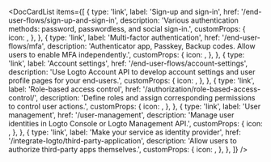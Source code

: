
<DocCardList
  items={[
    {
      type: 'link',
      label: 'Sign-up and sign-in',
      href: '/end-user-flows/sign-up-and-sign-in',
      description: 'Various authentication methods: password, passwordless, and social sign-in.',
      customProps: {
        icon: <SignInIcon />,
      },
    },
    {
      type: 'link',
      label: 'Multi-factor authentication',
      href: '/end-user-flows/mfa',
      description:
        'Authenticator app, Passkey, Backup codes. Allow users to enable MFA independently.',
      customProps: {
        icon: <LockIcon />,
      },
    },
    {
      type: 'link',
      label: 'Account settings',
      href: '/end-user-flows/account-settings',
      description:
        'Use Logto Account API to develop account settings and user profile pages for your end-users.',
      customProps: {
        icon: <GearIcon />,
      },
    },
    {
      type: 'link',
      label: 'Role-based access control',
      href: '/authorization/role-based-access-control/',
      description: 'Define roles and assign corresponding permissions to control user actions.',
      customProps: {
        icon: <AuthorizationIcon />,
      },
    },
    {
      type: 'link',
      label: 'User management',
      href: '/user-management',
      description: 'Manage user identities in Logto Console or Logto Management API.',
      customProps: {
        icon: <UserManagementIcon />,
      },
    },
    {
      type: 'link',
      label: 'Make your service as identity provider',
      href: '/integrate-logto/third-party-application',
      description: 'Allow users to authorize third-party apps themselves.',
      customProps: {
        icon: <SecurityIcon />,
      },
    },
  ]}
/>
